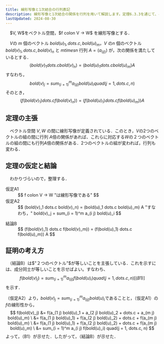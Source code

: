 ```yaml
---
title: 線形写像と1次結合の行列表記
description: 線形写像と1次結合の関係を行列を用いて解説します。定理6.3.3を通じて、ベクトル空間間の線形写像と1次結合の行列表記の関係性を詳しく学びましょう。
lastUpdated: 2024-08-30
---
```



<Card title="定理6.3.3">
　$V, W$をベクトル空間，$f colon V -> W$ を線形写像とする．

　$V$の $m$ 個のベクトル $bold(u)_1, dots.c, bold(u)_m$，$V$ の$n$ 個のベクトル$bold(v)_1, dots.c, bold(v)_n$ と $m times n$ 行列 $A = (a_(i j))$ が，次の関係を満たしているとする．
$$
(bold(v)_1 dots.c bold(v)_n) = (bold(u)_1 dots.c bold(u)_m) A
$$
すなわち，
$$
bold(v)_j = sum_(i = 1)^m a_(i j) bold(u)_i quad(j = 1, dots.c, n)
$$
そのとき，
$$
(f(bold(v)_1) dots.c f(bold(v)_n)) = (f(bold(u)_1) dots.c f(bold(u)_m)) A
$$
</Card>

## 定理の主張
　ベクトル空間 $V, W$ の間に線形写像が定義されている．このとき，$V$の2つのベクトルの組の間に行列 $A$倍の関係があれば、これらに対応する$W$の２つのベクトルの組の間にも行列$A$倍の関係がある．2つのベクトルの組が変われば，行列も変わる．

<ImageWithCaption
    src={image_01}
    alt="線形写像と1次結合の行列表示の関係"
    width="500"
    height="235"
    figcaption="線形写像と1次結合の行列表>示の関係"
/>

## 定理の仮定と結論
　わかりづらいので，整理する．
<dl>
    <dt>仮定A1</dt>
    <dd>
    $$
f colon V -> W "は線形写像である"
$$
    </dd>
    <dt>仮定A2</dt>
    <dd>
    $$
(bold(v)_1 dots.c bold(v)_n) = (bold(u)_1 dots.c bold(u)_m) A "すなわち，" bold(v)_j = sum_(i = 1)^m a_(i j) bold(u)_i
$$
    </dd>
</dl>

<dl>
    <dt>結論B</dt>
    <dd>
    $$
(f(bold(v)_1) dots.c f(bold(v)_m)) = (f(bold(u)_1) dots.c f(bold(u)_m)) A
$$
    </dd>
</dl>

## 証明の考え方
　（結論B）は$"２つのベクトル"$が等しいことを主張している．これを示すには、成分同士が等しいことを示せばよい。すなわち、
$$
f(bold(v)_j) = sum_(i = 1)^m a_(i j) f(bold(u)_i) quad(j = 1, dots.c, n)   [(B 1)]
$$
を示す．

（仮定A2）より，$bold(v)_j = sum_(i = 1)^m a_(i j) bold(u)_i$であることと，（仮定A1）の$f$の線形性から，
$$
f(bold(v)_j) &= f(a_(1 j) bold(u)_1 + a_(2 j) bold(u)_2 + dots.c + a_(m j) bold(u)_m) \
&= f(a_(1 j) bold(u)_1) + f(a_(2 j) bold(u)_2) + dots.c + f(a_(m j) bold(u)_m) \
&= f(a_(1 j) bold(u)_1) + f(a_(2 j) bold(u)_2) + dots.c + f(a_(m j) bold(u)_m) \
&= sum_(i = 1)^m a_(i j) f(bold(u)_i) quad(j = 1, dots.c, n)
$$
よって，（B1）が示せた．したがって，（結論B）が示せた．
